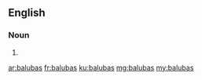 ==English==

===Noun===
{{head|en|noun plural form}}

# {{plural of|baluba|lang=en}}

[[ar:balubas]]
[[fr:balubas]]
[[ku:balubas]]
[[mg:balubas]]
[[my:balubas]]